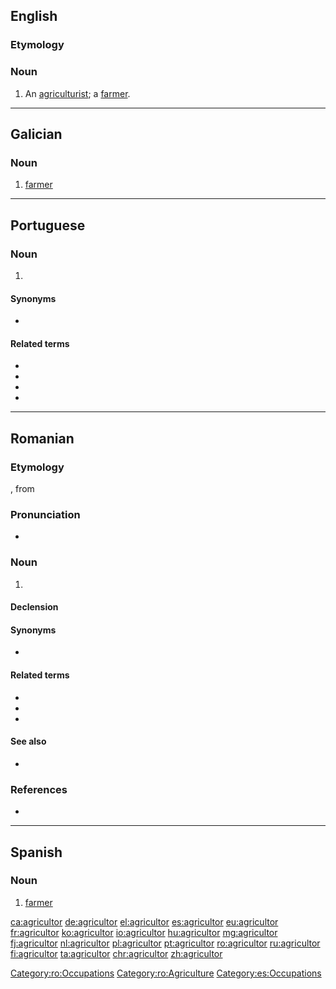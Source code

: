==English==

===Etymology===
{{etyl|la|en}} {{lena}}

===Noun===
{{en-noun}}

# {{lb|en|archaic}} An [[agriculturist]]; a [[farmer]].

----

==Galician==

===Noun===
{{gl-noun|m|agricultores}}

# [[farmer]]

----

==Portuguese==

===Noun===
{{pt-noun|m|es|agricultora|f=agricultora}}

# {{l|en|farmer}} {{gloss|person who plants crops or keeps livestock}}

====Synonyms====
* {{l|pt|fazendeiro}}

====Related terms====
* {{l|pt|agrícola}}
* {{l|pt|agricultura}}
* {{l|pt|agriculturismo}}
* {{l|pt|agro-}}

{{catlangcode|pt|Agriculture|Occupations}}

----

==Romanian==

===Etymology===
{{bor|ro|fr|agriculteur}}, from {{etyl|la|ro}} {{m|la|agricultor}}

===Pronunciation===
* {{IPA|/a.ɡri.kulˈtor/|lang=ro}}

===Noun===
{{ro-noun|m|agricultori|f=agricultoare}}

# {{l|en|farmer}} {{gloss|person who plants crops or keeps livestock}}

====Declension====
{{ro-noun-m}}

====Synonyms====
* {{l|ro|plugar}}

====Related terms====
* {{l|ro|agricol}}
* {{l|ro|agricoliza}}
* {{l|ro|agricultură}}

====See also====
* {{l|ro|țăran}}

===References===
* {{R:DEX}}

[[Category:ro:Occupations]]
[[Category:ro:Agriculture]]

----

==Spanish==

===Noun===
{{es-noun|m|es|f=agricultora}}

# [[farmer]]

[[Category:es:Occupations]]

[[ca:agricultor]]
[[de:agricultor]]
[[el:agricultor]]
[[es:agricultor]]
[[eu:agricultor]]
[[fr:agricultor]]
[[ko:agricultor]]
[[io:agricultor]]
[[hu:agricultor]]
[[mg:agricultor]]
[[fj:agricultor]]
[[nl:agricultor]]
[[pl:agricultor]]
[[pt:agricultor]]
[[ro:agricultor]]
[[ru:agricultor]]
[[fi:agricultor]]
[[ta:agricultor]]
[[chr:agricultor]]
[[zh:agricultor]]